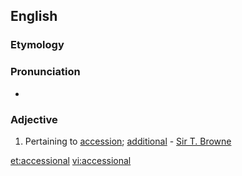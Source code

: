 ==English==

===Etymology===
{{suffix|accession|al}}

===Pronunciation===
* {{a|US}} {{IPA|/æk.ˈsɛʃ.nəl/|/æk.ˈsɛʃ.ən.əl/|/æk.ˈsɛʃ.ən.l/}}

===Adjective===
{{head|en|adjective}}

# {{context|rare|lang=en}} Pertaining to [[accession]]; [[additional]] - [[w:Thomas Browne|Sir T. Browne]]

[[et:accessional]]
[[vi:accessional]]